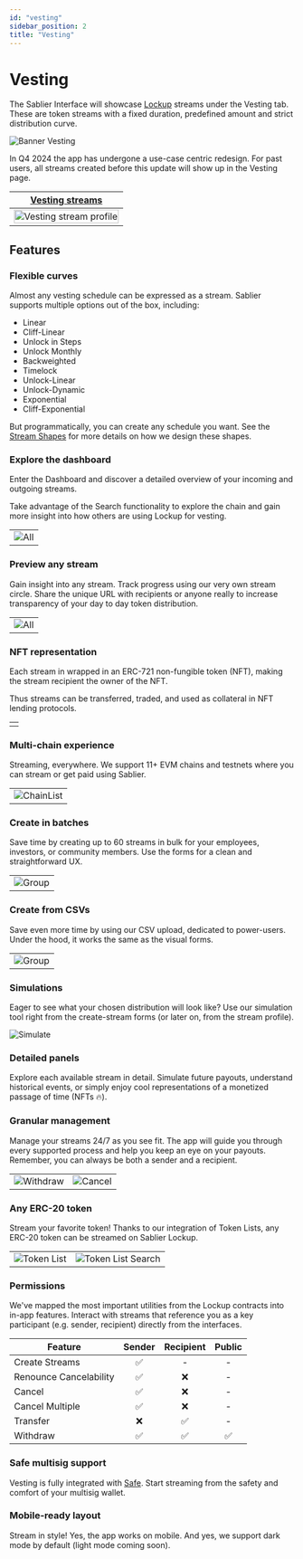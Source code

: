 ```yaml
---
id: "vesting"
sidebar_position: 2
title: "Vesting"
---
```


# Vesting


The Sablier Interface will showcase [Lockup](/concepts/lockup/overview) streams under the Vesting tab. These are token
streams with a fixed duration, predefined amount and strict distribution curve.

![Banner Vesting](/banner/docs-banner-vesting.png)

In Q4 2024 the app has undergone a use-case centric redesign. For past users, all streams created before this update
will show up in the Vesting page.

| [Vesting streams](https://app.sablier.com/vesting/gallery)                               |
| ---------------------------------------------------------------------------------------- |
| <img alt="Vesting stream profile" width="100%" src="/screenshots/vesting-gallery.webp"/> |

## Features

### Flexible curves

Almost any vesting schedule can be expressed as a stream. Sablier supports multiple options out of the box, including:

- Linear
- Cliff-Linear
- Unlock in Steps
- Unlock Monthly
- Backweighted
- Timelock
- Unlock-Linear
- Unlock-Dynamic
- Exponential
- Cliff-Exponential

But programmatically, you can create any schedule you want. See the [Stream Shapes](/concepts/lockup/stream-shapes) for
more details on how we design these shapes.

### Explore the dashboard

Enter the Dashboard and discover a detailed overview of your incoming and outgoing streams.

Take advantage of the Search functionality to explore the chain and gain more insight into how others are using Lockup
for vesting.

|                                             |
| ------------------------------------------- |
| ![All](/screenshots/vesting-dashboard.webp) |

### Preview any stream

Gain insight into any stream. Track progress using our very own stream circle. Share the unique URL with recipients or
anyone really to increase transparency of your day to day token distribution.

|                                           |
| ----------------------------------------- |
| ![All](/screenshots/vesting-profile.webp) |

### NFT representation

Each stream in wrapped in an ERC-721 non-fungible token (NFT), making the stream recipient the owner of the NFT.

Thus streams can be transferred, traded, and used as collateral in NFT lending protocols.

|                                           |
| ----------------------------------------- |
| <LockupNFTSVG height={500} width={500} /> |

### Multi-chain experience

Streaming, everywhere. We support 11+ EVM chains and testnets where you can stream or get paid using Sablier.

|                                               |
| --------------------------------------------- |
| ![ChainList](/screenshots/general-chains.png) |

### Create in batches

Save time by creating up to 60 streams in bulk for your employees, investors, or community members. Use the forms for a
clean and straightforward UX.

|                                            |
| ------------------------------------------ |
| ![Group](/screenshots/vesting-create.webp) |

### Create from CSVs

Save even more time by using our CSV upload, dedicated to power-users. Under the hood, it works the same as the visual
forms.

|                                                |
| ---------------------------------------------- |
| ![Group](/screenshots/vesting-create-csv.webp) |

### Simulations

Eager to see what your chosen distribution will look like? Use our simulation tool right from the create-stream forms
(or later on, from the stream profile).

![Simulate](/screenshots/simulation.webp)

### Detailed panels

Explore each available stream in detail. Simulate future payouts, understand historical events, or simply enjoy cool
representations of a monetized passage of time (NFTs 🔥).

### Granular management

Manage your streams 24/7 as you see fit. The app will guide you through every supported process and help you keep an eye
on your payouts. Remember, you can always be both a sender and a recipient.

|                                               |                                           |
| --------------------------------------------- | ----------------------------------------- |
| ![Withdraw](/screenshots/cover-withdraw.webp) | ![Cancel](/screenshots/cover-cancel.webp) |

### Any ERC-20 token

Stream your favorite token! Thanks to our integration of Token Lists, any ERC-20 token can be streamed on Sablier
Lockup.

|                                                 |                                                          |
| ----------------------------------------------- | -------------------------------------------------------- |
| ![Token List](/screenshots/tokenlist-home.webp) | ![Token List Search](/screenshots/tokenlist-search.webp) |

### Permissions

We've mapped the most important utilities from the Lockup contracts into in-app features. Interact with streams that
reference you as a key participant (e.g. sender, recipient) directly from the interfaces.

| Feature                | Sender | Recipient | Public |
| ---------------------- | :----: | :-------: | :----: |
| Create Streams         |   ✅   |     -     |   -    |
| Renounce Cancelability |   ✅   |    ❌     |   -    |
| Cancel                 |   ✅   |    ❌     |   -    |
| Cancel Multiple        |   ✅   |    ❌     |   -    |
| Transfer               |   ❌   |    ✅     |   -    |
| Withdraw               |   ✅   |    ✅     |   ✅   |

### Safe multisig support

Vesting is fully integrated with [Safe](https://safe.global). Start streaming from the safety and comfort of your
multisig wallet.

### Mobile-ready layout

Stream in style! Yes, the app works on mobile. And yes, we support dark mode by default (light mode coming soon).
